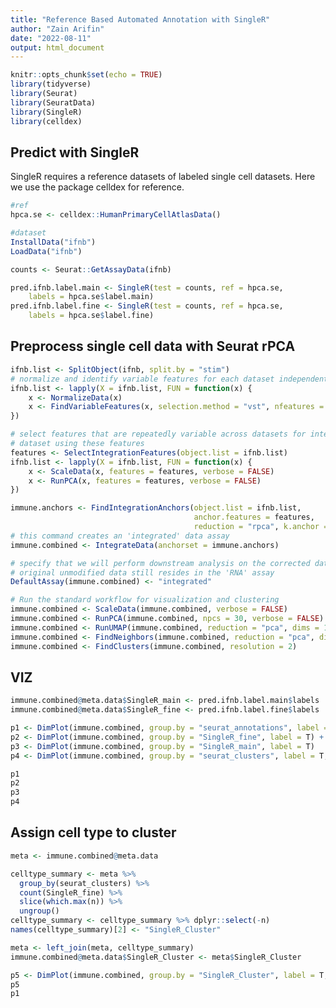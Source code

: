 ---
title: "Reference Based Automated Annotation with SingleR"
author: "Zain Arifin"
date: "2022-08-11"
output: html_document
---

```{r setup, include=FALSE}
knitr::opts_chunk$set(echo = TRUE)
library(tidyverse)
library(Seurat)
library(SeuratData)
library(SingleR)
library(celldex)
```

## Predict with SingleR

SingleR requires a reference datasets of labeled single cell datasets. Here we use the package celldex for reference.

```{r load-data, warning=FALSE}
#ref
hpca.se <- celldex::HumanPrimaryCellAtlasData()

#dataset
InstallData("ifnb")
LoadData("ifnb")

counts <- Seurat::GetAssayData(ifnb)

pred.ifnb.label.main <- SingleR(test = counts, ref = hpca.se,
    labels = hpca.se$label.main)
pred.ifnb.label.fine <- SingleR(test = counts, ref = hpca.se,
    labels = hpca.se$label.fine)
```

## Preprocess single cell data with Seurat rPCA

```{r}
ifnb.list <- SplitObject(ifnb, split.by = "stim")
# normalize and identify variable features for each dataset independently
ifnb.list <- lapply(X = ifnb.list, FUN = function(x) {
    x <- NormalizeData(x)
    x <- FindVariableFeatures(x, selection.method = "vst", nfeatures = 3000)
})

# select features that are repeatedly variable across datasets for integration run PCA on each
# dataset using these features
features <- SelectIntegrationFeatures(object.list = ifnb.list)
ifnb.list <- lapply(X = ifnb.list, FUN = function(x) {
    x <- ScaleData(x, features = features, verbose = FALSE)
    x <- RunPCA(x, features = features, verbose = FALSE)
})

immune.anchors <- FindIntegrationAnchors(object.list = ifnb.list, 
                                         anchor.features = features, 
                                         reduction = "rpca", k.anchor = 25)
# this command creates an 'integrated' data assay
immune.combined <- IntegrateData(anchorset = immune.anchors)

# specify that we will perform downstream analysis on the corrected data note that the
# original unmodified data still resides in the 'RNA' assay
DefaultAssay(immune.combined) <- "integrated"

# Run the standard workflow for visualization and clustering
immune.combined <- ScaleData(immune.combined, verbose = FALSE)
immune.combined <- RunPCA(immune.combined, npcs = 30, verbose = FALSE)
immune.combined <- RunUMAP(immune.combined, reduction = "pca", dims = 1:30)
immune.combined <- FindNeighbors(immune.combined, reduction = "pca", dims = 1:30)
immune.combined <- FindClusters(immune.combined, resolution = 2)
```

## VIZ

```{r}
immune.combined@meta.data$SingleR_main <- pred.ifnb.label.main$labels
immune.combined@meta.data$SingleR_fine <- pred.ifnb.label.fine$labels

p1 <- DimPlot(immune.combined, group.by = "seurat_annotations", label = T, repel = T)
p2 <- DimPlot(immune.combined, group.by = "SingleR_fine", label = T) + guides(color = FALSE)
p3 <- DimPlot(immune.combined, group.by = "SingleR_main", label = T)
p4 <- DimPlot(immune.combined, group.by = "seurat_clusters", label = T, repel = T)

p1
p2
p3
p4
```

## Assign cell type to cluster

```{r}
meta <- immune.combined@meta.data

celltype_summary <- meta %>%
  group_by(seurat_clusters) %>%
  count(SingleR_fine) %>%
  slice(which.max(n)) %>%
  ungroup()
celltype_summary <- celltype_summary %>% dplyr::select(-n)
names(celltype_summary)[2] <- "SingleR_Cluster"

meta <- left_join(meta, celltype_summary)
immune.combined@meta.data$SingleR_Cluster <- meta$SingleR_Cluster

p5 <- DimPlot(immune.combined, group.by = "SingleR_Cluster", label = T, repel = T)
p5
p1
```

